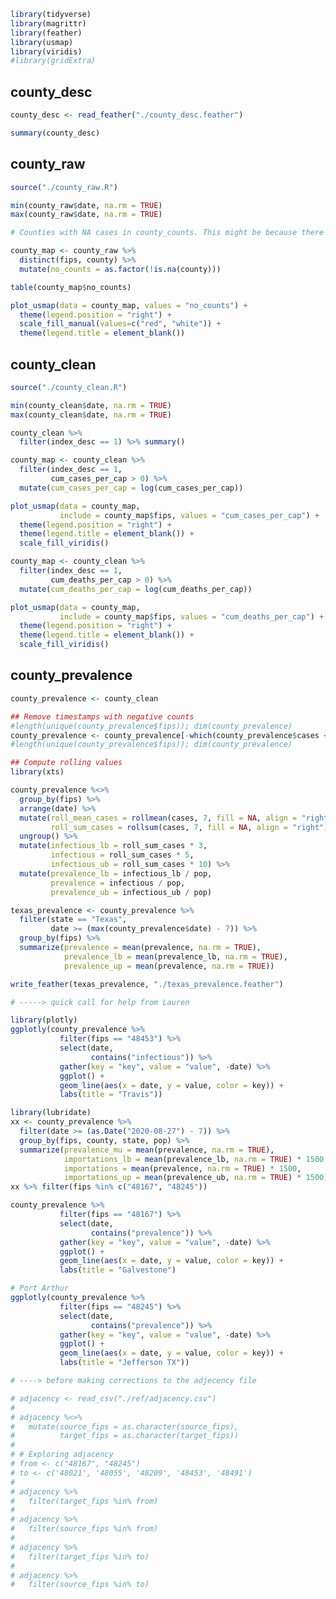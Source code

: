 
```r
library(tidyverse)
library(magrittr)
library(feather)
library(usmap)
library(viridis)
#library(gridExtra)
```

## county_desc

```r
county_desc <- read_feather("./county_desc.feather")
```

```r
summary(county_desc)
```

## county_raw

```r
source("./county_raw.R")
```

```r
min(county_raw$date, na.rm = TRUE)
max(county_raw$date, na.rm = TRUE)
```

```r
# Counties with NA cases in county_counts. This might be because there are no cases or the county ID is not available in the raw data

county_map <- county_raw %>% 
  distinct(fips, county) %>% 
  mutate(no_counts = as.factor(!is.na(county)))

table(county_map$no_counts)

plot_usmap(data = county_map, values = "no_counts") +
  theme(legend.position = "right") + 
  scale_fill_manual(values=c("red", "white")) +
  theme(legend.title = element_blank())
```

## county_clean

```r
source("./county_clean.R")
```

```r
min(county_clean$date, na.rm = TRUE)
max(county_clean$date, na.rm = TRUE)
```

```r
county_clean %>% 
  filter(index_desc == 1) %>% summary()
```

```r
county_map <- county_clean %>% 
  filter(index_desc == 1, 
         cum_cases_per_cap > 0) %>% 
  mutate(cum_cases_per_cap = log(cum_cases_per_cap))

plot_usmap(data = county_map,  
           include = county_map$fips, values = "cum_cases_per_cap") +
  theme(legend.position = "right") + 
  theme(legend.title = element_blank()) +
  scale_fill_viridis()
```

```r
county_map <- county_clean %>% 
  filter(index_desc == 1, 
         cum_deaths_per_cap > 0) %>% 
  mutate(cum_deaths_per_cap = log(cum_deaths_per_cap))

plot_usmap(data = county_map, 
           include = county_map$fips, values = "cum_deaths_per_cap") +
  theme(legend.position = "right") + 
  theme(legend.title = element_blank()) +
  scale_fill_viridis()
```

## county_prevalence

```r
county_prevalence <- county_clean 

## Remove timestamps with negative counts
#length(unique(county_prevalence$fips)); dim(county_prevalence)
county_prevalence <- county_prevalence[-which(county_prevalence$cases < 0), ]
#length(unique(county_prevalence$fips)); dim(county_prevalence)

## Compute rolling values
library(xts)

county_prevalence %<>% 
  group_by(fips) %>% 
  arrange(date) %>% 
  mutate(roll_mean_cases = rollmean(cases, 7, fill = NA, align = "right"), 
         roll_sum_cases = rollsum(cases, 7, fill = NA, align = "right")) %>% 
  ungroup() %>% 
  mutate(infectious_lb = roll_sum_cases * 3, 
         infectious = roll_sum_cases * 5, 
         infectious_ub = roll_sum_cases * 10) %>% 
  mutate(prevalence_lb = infectious_lb / pop,
         prevalence = infectious / pop,
         prevalence_ub = infectious_ub / pop)
```

```r
texas_prevalence <- county_prevalence %>%
  filter(state == "Texas", 
         date >= (max(county_prevalence$date) - 7)) %>% 
  group_by(fips) %>% 
  summarize(prevalence = mean(prevalence, na.rm = TRUE), 
            prevalence_lb = mean(prevalence_lb, na.rm = TRUE), 
            prevalence_up = mean(prevalence, na.rm = TRUE)) 

write_feather(texas_prevalence, "./texas_prevalence.feather")
```

```r
# -----> quick call for help from Lauren

library(plotly)
ggplotly(county_prevalence %>%
           filter(fips == "48453") %>% 
           select(date, 
                  contains("infectious")) %>% 
           gather(key = "key", value = "value", -date) %>% 
           ggplot() +
           geom_line(aes(x = date, y = value, color = key)) + 
           labs(title = "Travis"))
```

```r
library(lubridate)
xx <- county_prevalence %>%
  filter(date >= (as.Date("2020-08-27") - 7)) %>% 
  group_by(fips, county, state, pop) %>% 
  summarize(prevalence_mu = mean(prevalence, na.rm = TRUE), 
            importations_lb = mean(prevalence_lb, na.rm = TRUE) * 1500, 
            importations = mean(prevalence, na.rm = TRUE) * 1500, 
            importations_up = mean(prevalence_ub, na.rm = TRUE) * 1500) 
xx %>% filter(fips %in% c("48167", "48245"))
```

```r
county_prevalence %>%
           filter(fips == "48167") %>% 
           select(date, 
                  contains("prevalence")) %>% 
           gather(key = "key", value = "value", -date) %>% 
           ggplot() +
           geom_line(aes(x = date, y = value, color = key)) + 
           labs(title = "Galvestone")
```

```r
# Port Arthur
ggplotly(county_prevalence %>%
           filter(fips == "48245") %>% 
           select(date, 
                  contains("prevalence")) %>% 
           gather(key = "key", value = "value", -date) %>% 
           ggplot() +
           geom_line(aes(x = date, y = value, color = key)) + 
           labs(title = "Jefferson TX"))
```

```r
# ----> before making corrections to the adjecency file 

# adjacency <- read_csv("./ref/adjacency.csv")
# 
# adjacency %<>% 
#   mutate(source_fips = as.character(source_fips), 
#          target_fips = as.character(target_fips))
# 
# # Exploring adjacency 
# from <- c("48167", "48245")
# to <- c('48021', '48055', '48209', '48453', '48491')
# 
# adjacency %>% 
#   filter(target_fips %in% from)
# 
# adjacency %>% 
#   filter(source_fips %in% from)
# 
# adjacency %>% 
#   filter(target_fips %in% to)
# 
# adjacency %>% 
#   filter(source_fips %in% to)

```

